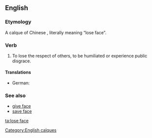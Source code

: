 ==English==

===Etymology===
A calque of Chinese {{zh-tsp|丟臉|丢脸|diū liǎn}}, literally meaning “lose face”.

===Verb===
{{en-verb|head=to [[lose]] [[face]]|loses face|losing face|lost face}}

# {{idiom}} To lose the respect of others, to be humiliated or experience public disgrace.

====Translations====
{{trans-top|lose respect of others}}
* German: {{t-|de|das Gesicht verlieren}}
{{trans-mid}}
{{trans-bottom}}

===See also===
{{wikipedia|face (sociological concept)}}
* [[give face]]
* [[save face]]

[[Category:English calques]]

[[ta:lose face]]